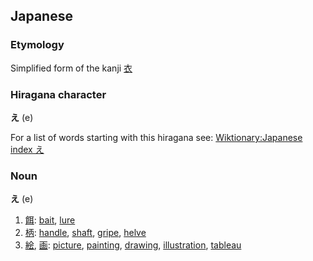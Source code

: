 == Japanese ==
===Etymology===
Simplified form of the kanji [[衣]]

===Hiragana character===
'''え''' (e)

For a list of words starting with this hiragana see: [[Wiktionary:Japanese index え]]

===Noun===
'''え''' (e)

# [[餌]]: [[bait]], [[lure]]
# [[柄]]: [[handle]], [[shaft]], [[gripe]], [[helve]]
# [[絵]], [[画]]: [[picture]], [[painting]], [[drawing]], [[illustration]], [[tableau]]